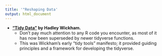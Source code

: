 ```yaml
---
title: '"Reshaping Data'
output: html_document
---
```


- **["Tidy Data"](http://vita.had.co.nz/papers/tidy-data.pdf) by Hadley Wickham.**  
    - Don't pay much attention to any R code you encounter, as most of it has now been superseded by newer tidyverse functions.  
    - This was Wickham's early "tidy tools" manifesto; it provided guiding principles and a framework for developing the tidyverse.
